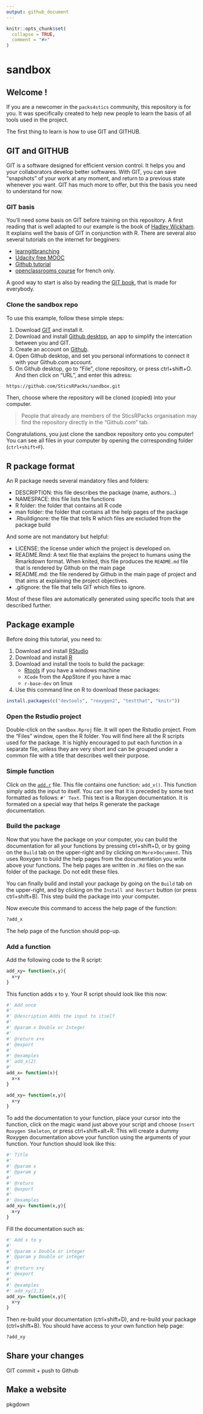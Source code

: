 ```yaml
---
output: github_document
---
```


<!-- README.md is generated from README.Rmd. Please edit that file -->

```r
knitr::opts_chunk$set(
  collapse = TRUE,
  comment = "#>"
)
```
# sandbox

## Welcome !

If you are a newcomer in the `packs4stics` community, this repository is for you. It was specifically created to help new people to learn the basis of all tools used in the project.

The first thing to learn is how to use GIT and GITHUB. 

## GIT and GITHUB

GIT is a software designed for efficient version control. It helps you and your collaborators develop better softwares. With GIT, you can save "snapshots" of your work at any moment, and return to a previous state whenever you want. GIT has much more to offer, but this the basis you need to understand for now. 

### GIT basis

You'll need some basis on GIT before training on this repository. A first reading that is well adapted to our example is the book of [Hadley Wickham](http://r-pkgs.had.co.nz/git.html). It explains well the basis of GIT in conjunction with R. 
There are several also several tutorials on the internet for begginers:

+ [learngitbranching](https://learngitbranching.js.org/)
+ [Udacity free MOOC](https://eu.udacity.com/course/how-to-use-git-and-github--ud775#?autoenroll=true)
+ [Github tutorial](https://lab.github.com/)
+ [openclassrooms course](https://openclassrooms.com/fr/courses/2342361-gerez-votre-code-avec-git-et-github) for french only.

A good way to start is also by reading the [GIT book](https://git-scm.com/book/en/v2), that is made for everybody.


### Clone the sandbox repo

To use this example, follow these simple steps:

1. Download [GIT](https://git-scm.com/) and install it.  
1. Download and install [Github desktop](https://desktop.github.com/), an app to simplify the intercation between you and GIT.  
1. Create an account on [Github](https://github.com/).
1. Open Github desktop, and set you personal informations to connect it with your Github.com account.
1. On Github desktop, go to "File", clone repository, or press ctrl+shift+O. And then click on "URL", and enter this adress: 
```html
https://github.com/SticsRPacks/sandbox.git
```
Then, choose where the repository will be cloned (copied) into your computer.

>People that already are members of the SticsRPacks organisation may find the repository directly in the "Github.com" tab.

Congratulations, you just clone the sandbox repository onto you computer!
You can see all files in your computer by opening the corresponding folder (`ctrl+shift+F`).


## R package format

An R package needs several mandatory files and folders:

+ DESCRIPTION: this file describes the package (name, authors...)
+ NAMESPACE: this file lists the functions
+ R folder: the folder that contains all R code
+ man folder: the folder that contains all the help pages of the package
+ .Rbuildignore: the file that tells R which files are excluded from the package build

And some are not mandatory but helpful:

+ LICENSE: the license under which the project is developed on.
+ README.Rmd: A text file that explains the project to humans using the Rmarkdown format. When knited, this file produces the `README.md` file that is rendered by Github on the main page
+ README.md: the file rendered by Github in the main page of project and that aims at explaining the project objectives.
+ .gitignore: the file that tells GIT which files to ignore.

Most of these files are automatically generated using specific tools that are described further.

## Package example

Before doing this tutorial, you need to:

1. Download and install [RStudio](https://www.rstudio.com/)
1. Download and install [R](https://cloud.r-project.org/)
1. Download and install the tools to build the package:
    + [Rtools](https://cran.r-project.org/bin/windows/Rtools/) if you have a windows machine
    + `XCode` from the AppStore if you have a mac
    + `r-base-dev` on linux
1. Use this command line on R to download these packages:
```r
install.packages(c("devtools", "roxygen2", "testthat", "knitr"))
```


### Open the Rstudio project

Double-click on the `sandbox.Rproj` file. It will open the Rstudio project. From the "Files" window, open the R folder. You will find here all the R scripts used for the package.
It is highly encouraged to put each function in a separate file, unless they are very short and can be grouped under a common file with a title that describes well their purpose.

### Simple function

Click on the [`add.r`](R/add.r) file. This file contains one function: `add_x()`.
This function simply adds the input to itself. You can see that it is preceded by some text formatted as follows: `#' Text`. This text is a Roxygen documentation. It is formated on a special way that helps R generate the package documentation.

### Build the package

Now that you have the package on your computer, you can build the documentation for all your functions by pressing ctrl+shift+D, or by going on the `Build` tab on the upper-right and by clicking on `More`>`Document`. This uses Roxygen to build the help pages from the documentation you write above your functions. The help pages are written in `.Rd` files on the `man` folder of the package. Do not edit these files.

You can finally build and install your package by going on the `Build` tab on the upper-right, and by clicking on the `Install and Restart` button (or press ctrl+shift+B). This step build the package into your computer.


Now execute this command to access the help page of the function:
```r
?add_x
```
The help page of the function should pop-up.

### Add a function

Add the following code to the R script: 

```r
add_xy= function(x,y){
  x+y
}
```

This function adds x to y. Your R script should look like this now: 
```r
#' Add once
#'
#' @description Adds the input to itself
#'
#' @param x Double or Integer
#'
#' @return x+x
#' @export
#'
#' @examples
#' add_x(2)
#'
add_x= function(x){
  x+x
}

add_xy= function(x,y){
  x+y
}
```

To add the documentation to your function, place your cursor into the function, click on the magic wand just above your script and choose `Insert Roxygen Skeleton`, or press ctrl+shift+alt+R. This will create a dummy Roxygen documentation above your function using the arguments of your function. Your function should look like this:

```r
#' Title
#'
#' @param x 
#' @param y 
#'
#' @return
#' @export
#'
#' @examples
add_xy= function(x,y){
  x+y
}
```

Fill the documentation such as: 
```r
#' Add x to y
#'
#' @param x Double or integer
#' @param y Double or integer
#'
#' @return x+y
#' @export
#'
#' @examples
#' add_xy(2,3)
add_xy= function(x,y){
  x+y
}
```


Then re-build your documentation (ctrl+shift+D), and re-build your package (ctrl+shift+B). You should have access to your own function help page:
```r
?add_xy
```

## Share your changes

GIT commit + push to Github

## Make a website 

pkgdown




